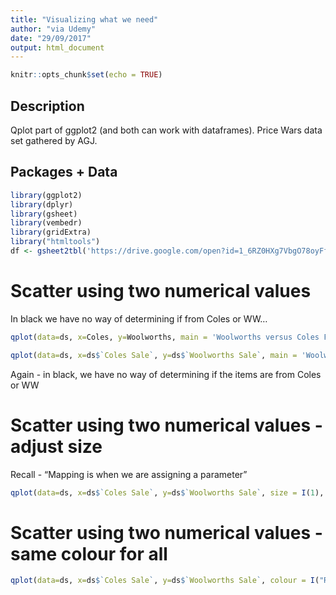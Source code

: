 ```yaml
---
title: "Visualizing what we need"
author: "via Udemy"
date: "29/09/2017"
output: html_document
---
```


```r
knitr::opts_chunk$set(echo = TRUE)
```
 
## Description

Qplot part of ggplot2 (and both can work with dataframes). Price Wars data set gathered by AGJ.

## Packages + Data

```r
library(ggplot2)
library(dplyr)
library(gsheet)
library(vembedr)
library(gridExtra)
library("htmltools")
df <- gsheet2tbl('https://drive.google.com/open?id=1_6RZ0HXg7VbgO78oyFfUyZaFOUHYWijy8XH1_jw5tA4')
```

# Scatter using two numerical values

In black we have no way of determining if from Coles or WW...

```r
qplot(data=ds, x=Coles, y=Woolworths, main = 'Woolworths versus Coles Full Price Scatter Plot',  ylab = 'Woolworths Items (AUD)', xlab = 'Coles Items (AUD)')
```

```r
qplot(data=ds, x=ds$`Coles Sale`, y=ds$`Woolworths Sale`, main = 'Woolworths Sale versus Coles Sale Scatter Plot',  ylab = 'Woolworths Sale Items (AUD)', xlab = 'Coles Sale Items (AUD)')
```

Again - in black, we have no way of determining if the items are from Coles or WW

# Scatter using two numerical values - adjust size
Recall - "Mapping is when we are assigning a parameter"

```r
qplot(data=ds, x=ds$`Coles Sale`, y=ds$`Woolworths Sale`, size = I(1), main = 'Woolworths Sale versus Coles Sale Scatter Plot',  ylab = 'Woolworths Sale Items (AUD)', xlab = 'Coles Sale Items (AUD)')
```

# Scatter using two numerical values - same colour for all

```r
qplot(data=ds, x=ds$`Coles Sale`, y=ds$`Woolworths Sale`, colour = I("Red"), size = I(1), main = 'Woolworths Sale versus Coles Sale Scatter Plot',  ylab = 'Woolworths Sale Items (AUD)', xlab = 'Coles Sale Items (AUD)')
```








